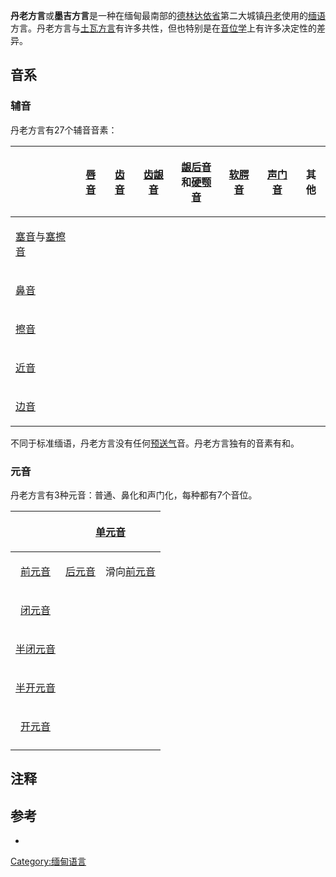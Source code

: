 {{Infobox language
|name=丹老方言
|altname=墨吉方言

|state=[[缅甸|缅甸]]
|region=东南
|speakers=250,000
|date=1997
|ref=<ref>{{e16|mya|Burmese}}</ref>
|familycolor=汉藏语系
|fam2=([[藏缅语族|藏缅语族]])
|fam3=[[缅彝语群|缅彝语群]]
|fam4=[[缅语支|缅语支]]
|fam5=南部
|fam6=[[缅文|缅文]]
|isoexception=dialect
|glotto=merg1238
|glottorefname=Myeik
}}

'''丹老方言'''或'''墨吉方言'''是一种在缅甸最南部的[[德林达依省|德林达依省]]第二大城镇[[丹老|丹老]]使用的[[缅语|缅语]]方言。{{sfn|Kato|2012|p=118}}丹老方言与[[土瓦方言|土瓦方言]]有许多共性，但也特别是在[[音位学|音位学]]上有许多决定性的差异。{{sfn|Kato|2012|p=118}}

==音系==
===辅音===
丹老方言有27个辅音音素：{{sfn|Kato|2012|p=119}}
{|class="wikitable"
!
! [[唇音|唇音]]
! [[齿音|齿音]]
! [[齿龈音|齿龈音]]
! [[龈后音|龈后音]]<br />和[[硬颚音|硬颚音]]
! [[软腭音|软腭音]]
! [[声门音|声门音]]
! 其他
|-
! [[塞音|塞音]]与[[塞擦音|塞擦音]]
|align=center | {{IPA|pʰ}} {{IPA|p}} {{IPA|b}}
| colspan="2" align=center | {{IPA|tʰ}} {{IPA|t}} {{IPA|d}} {{IPA|t̪}}
| align=center | {{IPA|tɕʰ}} {{IPA|tɕ}} {{IPA|dʑ}}
| align=center | {{IPA|kʰ}} {{IPA|k}} {{IPA|ɡ}}
| align=center | {{IPA|ʔ}}
|
|-
! [[鼻音|鼻音]]
| align=center |{{IPA|m}}
| colspan="2" align=center | {{IPA|n}}
| align=center | {{IPA|ɲ}}
| align=center | {{IPA|ŋ}}
|
| align=center | {{IPA|ɴ}}
|-
! [[擦音|擦音]]
|
| align=center | 
| align=center | {{IPA|sʰ}} {{IPA|s}} {{IPA|z}}
| align=center | 
|
| align=center | {{IPA|h}} {{IPA|ɦ}}
|
|-
! [[近音|近音]]
|
| colspan="2" align=center | 
| align=center | {{IPA|j}}
| align=center |{{IPA|w}}
| colspan="2" |
|-
! [[边音|边音]]
|
| colspan="2" align=center | {{IPA|l}}
| colspan="4" |
|}
不同于标准缅语，丹老方言没有任何[[预送气|预送气]]音。{{sfn|Kato|2012|p=120}}丹老方言独有的音素有{{IPA|/ɦ/}}和{{IPA|/t̪/}}。{{sfn|Kato|2012|p=120}}

===元音===
丹老方言有3种元音：普通、鼻化和声门化，每种都有7个音位。{{sfn|Kato|2012|p=121}}
{|class="wikitable"
! rowspan="2" align="center"|
! colspan="2" align="center"| [[单元音|单元音]]
! colspan="2" align="center"| [[双元音|双元音]]
|-
! align="center"| [[前元音|前元音]]
! align="center"| [[后元音|后元音]]
! align="center"| 滑向[[前元音|前元音]]
! align="center"| 滑向[[后元音|后元音]]
|-
! align="center"| [[闭元音|闭元音]]
| align="center"| {{IPA|i}}
| align="center"| {{IPA|u}}
| align="center"|
| align="center"|
|-
! align="center"| [[半闭元音|半闭元音]]
| align="center"| {{IPA|e}}
| align="center"| {{IPA|o}}
| align="center"| {{IPA|ei}}
| align="center"| {{IPA|ou}}
|-
! align="center"| [[半开元音|半开元音]]
| align="center"| {{IPA|ɛ}}
| align="center"| {{IPA|ɔ}}
| align="center"|
| align="center"|
|-
! align="center"| [[开元音|开元音]]
|
| align="center"| {{IPA|a}}
| align="center"| {{IPA|ai}}
| align="center"| {{IPA|au}}
|-
|}

==注释==
{{reflist}}

==参考==
{{refbegin}}
*{{cite journal|last=Kato|first=Atsuhiko|author2=Khin Pale|year=2012|title=The Myeik (Beik) Dialect of Burmese|journal=Journal of Asian and African Studies|volume=83|pages=117–160|url=http://repository.tufs.ac.jp/bitstream/10108/69339/1/jaas083005_ful.pdf|access-date=2021-04-01|archive-date=2018-11-03|archive-url=https://web.archive.org/web/20181103044228/http://repository.tufs.ac.jp/bitstream/10108/69339/1/jaas083005_ful.pdf}}
{{refend}}

{{汉藏语系}}
{{缅甸语言}}

[[Category:缅甸语言|Category:缅甸语言]]